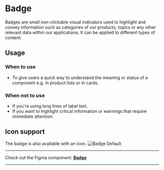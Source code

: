 
<Meta of={BadgeStories} />

# Badge
Badges are small non-clickable visual indicators used to highlight and convey information such as categories of our products, topics or any other relevant data within our applications. It can be applied to different types of content.

## Usage

### When to use
- To give users a quick way to understand the meaning or status of a component e.g. in product lists or in cards.

### When not to use
- If you're using long lines of label text.
- If you want to highlight critical information or warnings that require immediate attention.

## Icon support
The badge is also available with an icon.
<img src={BadgeDafault} alt="Badge Default" />

***
Check out the Figma component: **[Badge](https://www.figma.com/file/zPvPwPgb4EsYFXKC2nhzSG/Infineon-DDS-%7C-Main?type=design&node-id=23904-14546&mode=design&t=UQ0Dm7ueLiXMURK1-4)**
***